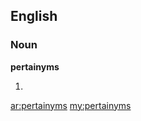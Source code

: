 ==English==

===Noun===
'''pertainyms'''

# {{plural of|pertainym}}

[[ar:pertainyms]]
[[my:pertainyms]]